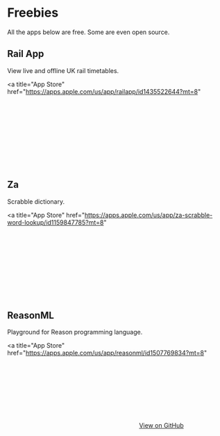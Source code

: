 

# Freebies

All the apps below are free. Some are even open source.

<div className={classNames("grid")}>

<div>

<Icon name="rail-app" />

## Rail App

View live and offline UK rail timetables.

<a
  title="App Store"
  href="https://apps.apple.com/us/app/railapp/id1435522644?mt=8"
>
  <Svg src="/assets/vendor/app-store.svg" />
</a>

</div>

<div>

<Icon name="za" />

## Za

Scrabble dictionary.

<a
  title="App Store"
  href="https://apps.apple.com/us/app/za-scrabble-word-lookup/id1159847785?mt=8"
>
  <Svg src="/assets/vendor/app-store-reused.svg" />
</a>

</div>

<div>

<Icon name="reason-ml" />

## ReasonML

Playground for Reason programming language.

<a
  title="App Store"
  href="https://apps.apple.com/us/app/reasonml/id1507769834?mt=8"
>
  <Svg src="/assets/vendor/app-store-reused.svg" />
</a>

<a href="https://github.com/jacobp100/reasonml-playground-native">
  View on GitHub
</a>

</div>

</div>

<LegalLinks />
